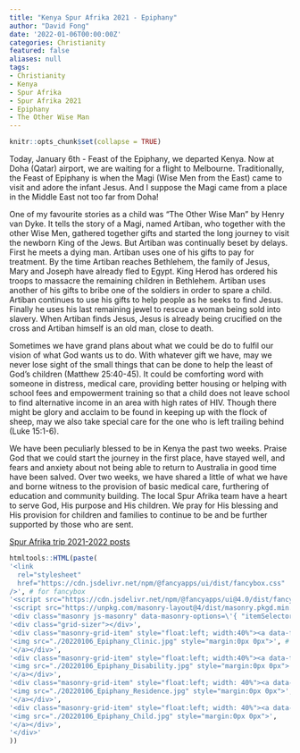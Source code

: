 ```yaml
---
title: "Kenya Spur Afrika 2021 - Epiphany"
author: "David Fong"
date: '2022-01-06T00:00:00Z'
categories: Christianity
featured: false
aliases: null
tags:
- Christianity
- Kenya
- Spur Afrika
- Spur Afrika 2021
- Epiphany
- The Other Wise Man
---
```


```r
knitr::opts_chunk$set(collapse = TRUE)
```

Today, January 6th - Feast of the Epiphany, we departed Kenya. Now at Doha (Qatar) airport, we are waiting for a flight to Melbourne. Traditionally, the Feast of Epiphany is when the Magi (Wise Men from the East) came to visit and adore the infant Jesus. And I suppose the Magi came from a place in the Middle East not too far from Doha!

One of my favourite stories as a child was "The Other Wise Man" by Henry van Dyke. It tells the story of a Magi, named Artiban, who together with the other Wise Men, gathered together gifts and started the long journey to visit the newborn King of the Jews. But Artiban was continually beset by delays. First he meets a dying man. Artiban uses one of his gifts to pay for treatment. By the time Artiban reaches Bethlehem, the family of Jesus, Mary and Joseph have already fled to Egypt. King Herod has ordered his troops to massacre the remaining children in Bethlehem. Artiban uses another of his gifts to bribe one of the soldiers in order to spare a child. Artiban continues to use his gifts to help people as he seeks to find Jesus. Finally he uses his last remaining jewel to rescue a woman being sold into slavery. When Artiban finds Jesus, Jesus is already being crucified on the cross and Artiban himself is an old man, close to death.

Sometimes we have grand plans about what we could be do to fulfil our vision of what God wants us to do. With whatever gift we have, may we never lose sight of the small things that can be done to help the least of God's children (Matthew 25:40-45). It could be comforting word with someone in distress, medical care, providing better housing or helping with school fees and empowerment training so that a child does not leave school to find alternative income in an area with high rates of HIV. Though there might be glory and acclaim to be found in keeping up with the flock of sheep, may we also take special care for the one who is left trailing behind (Luke 15:1-6).

We have been peculiarly blessed to be in Kenya the past two weeks. Praise God that we could start the journey in the first place, have stayed well, and fears and anxiety about not being able to return to Australia in good time have been salved. Over two weeks, we have shared a little of what we have and borne witness to the provision of basic medical care, furthering of education and community building. The local Spur Afrika team have a heart to serve God, His purpose and His children. We pray for His blessing and His provision for children and families to continue to be and be further supported by those who are sent.

[Spur Afrika trip 2021-2022 posts](/spurafrika2021/)

```r
htmltools::HTML(paste(
'<link
  rel="stylesheet"
  href="https://cdn.jsdelivr.net/npm/@fancyapps/ui/dist/fancybox.css"
/>', # for fancybox
'<script src="https://cdn.jsdelivr.net/npm/@fancyapps/ui@4.0/dist/fancybox.umd.js"></script>', # for fancybox
'<script src="https://unpkg.com/masonry-layout@4/dist/masonry.pkgd.min.js"></script>', # for masonry
'<div class="masonry js-masonry" data-masonry-options=\'{ "itemSelector": ".masonry-grid-item", "columnWidth": 60, "percentPosition": "true", "gutter": 0}\'>',
'<div class="grid-sizer"></div>',
'<div class="masonry-grid-item" style="float:left; width:40%"><a data-fancybox="gallery" href="./20220106_Epiphany_Clinic.jpg">',
'<img src="./20220106_Epiphany_Clinic.jpg" style="margin:0px 0px">', # default CSS top/bottom margin is not zero
'</a></div>',
'<div class="masonry-grid-item" style="float:left; width:40%"><a data-fancybox="gallery" href="./20220106_Epiphany_Disability.jpg">',
'<img src="./20220106_Epiphany_Disability.jpg" style="margin:0px 0px">',
'</a></div>',
'<div class="masonry-grid-item" style="float:left; width: 40%"><a data-fancybox="gallery" href="./20220106_Epiphany_Residence.jpg">', 
'<img src="./20220106_Epiphany_Residence.jpg" style="margin:0px 0px">',
'</a></div>',
'<div class="masonry-grid-item" style="float:left; width: 40%"><a data-fancybox="gallery" href="./20220106_Epiphany_Child.jpg">',
'<img src="./20220106_Epiphany_Child.jpg" style="margin:0px 0px">',
'</a></div>',
'</div>'
))
```
